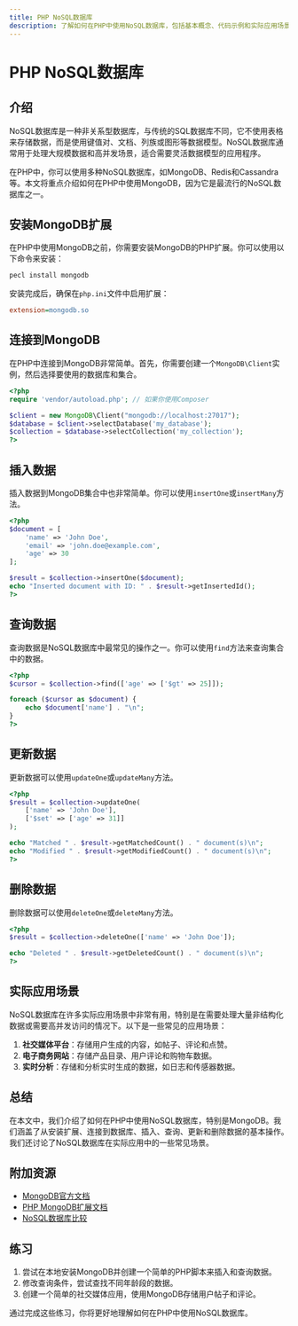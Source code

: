 ```yaml
---
title: PHP NoSQL数据库
description: 了解如何在PHP中使用NoSQL数据库，包括基本概念、代码示例和实际应用场景。
---
```


# PHP NoSQL数据库

## 介绍

NoSQL数据库是一种非关系型数据库，与传统的SQL数据库不同，它不使用表格来存储数据，而是使用键值对、文档、列族或图形等数据模型。NoSQL数据库通常用于处理大规模数据和高并发场景，适合需要灵活数据模型的应用程序。

在PHP中，你可以使用多种NoSQL数据库，如MongoDB、Redis和Cassandra等。本文将重点介绍如何在PHP中使用MongoDB，因为它是最流行的NoSQL数据库之一。

## 安装MongoDB扩展

在PHP中使用MongoDB之前，你需要安装MongoDB的PHP扩展。你可以使用以下命令来安装：

```bash
pecl install mongodb
```

安装完成后，确保在`php.ini`文件中启用扩展：

```ini
extension=mongodb.so
```

## 连接到MongoDB

在PHP中连接到MongoDB非常简单。首先，你需要创建一个`MongoDB\Client`实例，然后选择要使用的数据库和集合。

```php
<?php
require 'vendor/autoload.php'; // 如果你使用Composer

$client = new MongoDB\Client("mongodb://localhost:27017");
$database = $client->selectDatabase('my_database');
$collection = $database->selectCollection('my_collection');
?>
```

## 插入数据

插入数据到MongoDB集合中也非常简单。你可以使用`insertOne`或`insertMany`方法。

```php
<?php
$document = [
    'name' => 'John Doe',
    'email' => 'john.doe@example.com',
    'age' => 30
];

$result = $collection->insertOne($document);
echo "Inserted document with ID: " . $result->getInsertedId();
?>
```

## 查询数据

查询数据是NoSQL数据库中最常见的操作之一。你可以使用`find`方法来查询集合中的数据。

```php
<?php
$cursor = $collection->find(['age' => ['$gt' => 25]]);

foreach ($cursor as $document) {
    echo $document['name'] . "\n";
}
?>
```

## 更新数据

更新数据可以使用`updateOne`或`updateMany`方法。

```php
<?php
$result = $collection->updateOne(
    ['name' => 'John Doe'],
    ['$set' => ['age' => 31]]
);

echo "Matched " . $result->getMatchedCount() . " document(s)\n";
echo "Modified " . $result->getModifiedCount() . " document(s)\n";
?>
```

## 删除数据

删除数据可以使用`deleteOne`或`deleteMany`方法。

```php
<?php
$result = $collection->deleteOne(['name' => 'John Doe']);

echo "Deleted " . $result->getDeletedCount() . " document(s)\n";
?>
```

## 实际应用场景

NoSQL数据库在许多实际应用场景中非常有用，特别是在需要处理大量非结构化数据或需要高并发访问的情况下。以下是一些常见的应用场景：

1. **社交媒体平台**：存储用户生成的内容，如帖子、评论和点赞。
2. **电子商务网站**：存储产品目录、用户评论和购物车数据。
3. **实时分析**：存储和分析实时生成的数据，如日志和传感器数据。

## 总结

在本文中，我们介绍了如何在PHP中使用NoSQL数据库，特别是MongoDB。我们涵盖了从安装扩展、连接到数据库、插入、查询、更新和删除数据的基本操作。我们还讨论了NoSQL数据库在实际应用中的一些常见场景。

## 附加资源

- [MongoDB官方文档](https://docs.mongodb.com/)
- [PHP MongoDB扩展文档](https://www.php.net/manual/en/book.mongodb.php)
- [NoSQL数据库比较](https://www.mongodb.com/nosql-explained)

## 练习

1. 尝试在本地安装MongoDB并创建一个简单的PHP脚本来插入和查询数据。
2. 修改查询条件，尝试查找不同年龄段的数据。
3. 创建一个简单的社交媒体应用，使用MongoDB存储用户帖子和评论。

通过完成这些练习，你将更好地理解如何在PHP中使用NoSQL数据库。